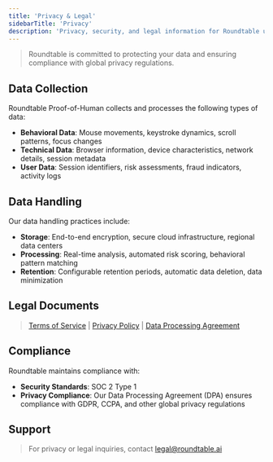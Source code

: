 ```yaml
---
title: 'Privacy & Legal'
sidebarTitle: 'Privacy'
description: 'Privacy, security, and legal information for Roundtable users.'
---
```


> Roundtable is committed to protecting your data and ensuring compliance with global privacy regulations.

## Data Collection

Roundtable Proof-of-Human collects and processes the following types of data:

- **Behavioral Data**: Mouse movements, keystroke dynamics, scroll patterns, focus changes
- **Technical Data**: Browser information, device characteristics, network details, session metadata
- **User Data**: Session identifiers, risk assessments, fraud indicators, activity logs

## Data Handling

Our data handling practices include:

- **Storage**: End-to-end encryption, secure cloud infrastructure, regional data centers
- **Processing**: Real-time analysis, automated risk scoring, behavioral pattern matching
- **Retention**: Configurable retention periods, automatic data deletion, data minimization

## Legal Documents

> [Terms of Service](https://accounts.roundtable.ai/terms) | [Privacy Policy](https://accounts.roundtable.ai/privacy) | [Data Processing Agreement](https://accounts.roundtable.ai/data-processing-agreement)

## Compliance

Roundtable maintains compliance with:

- **Security Standards**: SOC 2 Type 1
- **Privacy Compliance**: Our Data Processing Agreement (DPA) ensures compliance with GDPR, CCPA, and other global privacy regulations

## Support

> For privacy or legal inquiries, contact legal@roundtable.ai 